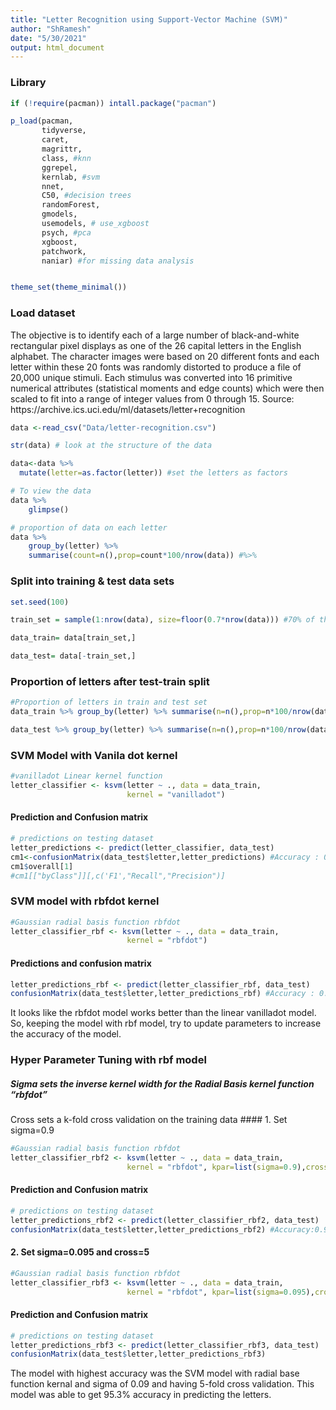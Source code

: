 ```yaml
---
title: "Letter Recognition using Support-Vector Machine (SVM)"
author: "ShRamesh"
date: "5/30/2021"
output: html_document
---
```


### Library
```r
if (!require(pacman)) intall.package("pacman")

p_load(pacman,
       tidyverse,
       caret,
       magrittr,
       class, #knn
       ggrepel,
       kernlab, #svm
       nnet,
       C50, #decision trees
       randomForest,
       gmodels,
       usemodels, # use_xgboost
       psych, #pca
       xgboost,
       patchwork,
       naniar) #for missing data analysis


theme_set(theme_minimal())
```

### Load dataset

The objective is to identify each of a large number of black-and-white rectangular pixel displays as one of the 26 capital letters in the English alphabet. The character images were based on 20 different fonts and each letter within these 20 fonts was randomly distorted to produce a file of 20,000 unique stimuli. Each stimulus was converted into 16 primitive numerical attributes (statistical moments and edge counts) which were then scaled to fit into a range of integer values from 0 through 15. 
Source: https://archive.ics.uci.edu/ml/datasets/letter+recognition
```r
data <-read_csv("Data/letter-recognition.csv")

str(data) # look at the structure of the data

data<-data %>% 
  mutate(letter=as.factor(letter)) #set the letters as factors
```

```r
# To view the data
data %>% 
    glimpse()

# proportion of data on each letter
data %>% 
    group_by(letter) %>% 
    summarise(count=n(),prop=count*100/nrow(data)) #%>% 

```

### Split into training & test data sets
```r
set.seed(100)

train_set = sample(1:nrow(data), size=floor(0.7*nrow(data))) #70% of the data is keept as training set

data_train= data[train_set,]

data_test= data[-train_set,]

```

### Proportion of letters after test-train split
```r

#Proportion of letters in train and test set
data_train %>% group_by(letter) %>% summarise(n=n(),prop=n*100/nrow(data_train))

data_test %>% group_by(letter) %>% summarise(n=n(),prop=n*100/nrow(data_test))

```

### SVM Model with Vanila dot kernel
```r
#vanilladot Linear kernel function
letter_classifier <- ksvm(letter ~ ., data = data_train,
                          kernel = "vanilladot")
```

#### Prediction and Confusion matrix
```r
# predictions on testing dataset
letter_predictions <- predict(letter_classifier, data_test)
cm1<-confusionMatrix(data_test$letter,letter_predictions) #Accuracy : 0.8453
cm1$overall[1]
#cm1[["byClass"]][,c('F1',"Recall","Precision")]
```


### SVM model with rbfdot kernel
```r
#Gaussian radial basis function rbfdot
letter_classifier_rbf <- ksvm(letter ~ ., data = data_train,
                          kernel = "rbfdot")

```

#### Predictions and confusion matrix
```r
letter_predictions_rbf <- predict(letter_classifier_rbf, data_test)
confusionMatrix(data_test$letter,letter_predictions_rbf) #Accuracy : 0.9268
```
It looks like the rbfdot model works better than the linear vanilladot model. So, keeping the model with rbf model, try to update parameters to increase the accuracy of the model.

### Hyper Parameter Tuning with rbf model
##### Sigma sets the inverse kernel width for the Radial Basis kernel function "rbfdot"
Cross sets a k-fold cross validation on the training data 
#### 1. Set sigma=0.9

```r
#Gaussian radial basis function rbfdot
letter_classifier_rbf2 <- ksvm(letter ~ ., data = data_train,
                          kernel = "rbfdot", kpar=list(sigma=0.9),cross=5)

```

#### Prediction and Confusion matrix
```r
# predictions on testing dataset
letter_predictions_rbf2 <- predict(letter_classifier_rbf2, data_test)
confusionMatrix(data_test$letter,letter_predictions_rbf2) #Accuracy:0.9422
```

#### 2. Set sigma=0.095 and cross=5 


```r
#Gaussian radial basis function rbfdot
letter_classifier_rbf3 <- ksvm(letter ~ ., data = data_train,
                          kernel = "rbfdot", kpar=list(sigma=0.095),cross=5)

```

#### Prediction and Confusion matrix
```r
# predictions on testing dataset
letter_predictions_rbf3 <- predict(letter_classifier_rbf3, data_test)
confusionMatrix(data_test$letter,letter_predictions_rbf3) 
```
The model with highest accuracy was the SVM model with radial base function kernal and sigma of 0.09 and having 5-fold cross validation. This model was able to get 95.3% accuracy in predicting the letters.





